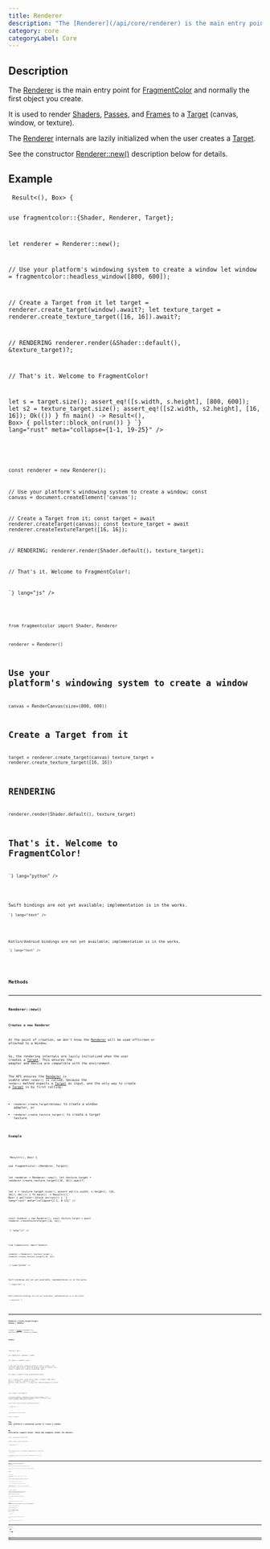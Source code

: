 ```yaml
---
title: Renderer
description: "The [Renderer](/api/core/renderer) is the main entry point for [FragmentColor](https://fragmentcolor.org) and normally the first object you create."
category: core
categoryLabel: Core
---
```



## Description

The [Renderer](/api/core/renderer) is the main entry point for
[FragmentColor](https://fragmentcolor.org) and normally the first object you create.

It is used to render
[Shaders](/api/core/shader),
[Passes](/api/core/pass), and
[Frames](/api/core/frame)
to a [Target](/api/core/target) (canvas, window, or texture).

The [Renderer](/api/core/renderer) internals are lazily initialized
when the user creates a [Target](/api/core/target).

See the constructor [Renderer::new()](/api/core/renderer/#renderernew)
description below for details.



## Example

<Tabs>

<TabItem label="Rust">
<Code
code={`
 async fn run() -> Result<(), Box<dyn std::error::Error>> {

use fragmentcolor::{Shader, Renderer, Target};

let renderer = Renderer::new();

// Use your platform's windowing system to create a window
let window = fragmentcolor::headless_window([800, 600]);

// Create a Target from it
let target = renderer.create_target(window).await?;
let texture_target = renderer.create_texture_target([16, 16]).await?;

// RENDERING
renderer.render(&Shader::default(), &texture_target)?;

// That's it. Welcome to FragmentColor!

 let s = target.size();
 assert_eq!([s.width, s.height], [800, 600]);
 let s2 = texture_target.size();
 assert_eq!([s2.width, s2.height], [16, 16]);
 Ok(())
 }
 fn main() -> Result<(), Box<dyn std::error::Error>> { pollster::block_on(run()) }
`}
lang="rust" meta="collapse={1-1, 19-25}"
/>

</TabItem>

<TabItem label="JavaScript">
<Code
code={`


const renderer = new Renderer();

// Use your platform's windowing system to create a window;
const canvas = document.createElement('canvas');

// Create a Target from it;
const target = await renderer.createTarget(canvas);
const texture_target = await renderer.createTextureTarget([16, 16]);

// RENDERING;
renderer.render(Shader.default(), texture_target);

// That's it. Welcome to FragmentColor!;

`}
lang="js"
/>

</TabItem>

<TabItem label="Python">
<Code
code={`
from rendercanvas.auto import RenderCanvas, loop

from fragmentcolor import Shader, Renderer

renderer = Renderer()

# Use your platform's windowing system to create a window
canvas = RenderCanvas(size=(800, 600))

# Create a Target from it
target = renderer.create_target(canvas)
texture_target = renderer.create_texture_target([16, 16])

# RENDERING
renderer.render(Shader.default(), texture_target)

# That's it. Welcome to FragmentColor!

`}
lang="python"
/>

</TabItem>

<TabItem label="Swift">
<Aside type="caution" title="Work in progress">Swift bindings are not yet available; implementation is in the works.</Aside>
<Code
code={`
// Swift placeholder â bindings WIP

`}
lang="text"
/>

</TabItem>

<TabItem label="Kotlin">
<Aside type="caution" title="Work in progress">Kotlin/Android bindings are not yet available; implementation is in the works.</Aside>
<Code
code={`
// Kotlin placeholder â bindings WIP

`}
lang="text"
/>

</TabItem>

</Tabs>


## Methods


---

### Renderer::new()

#### Creates a new Renderer

At the point of creation, we don't know the [Renderer](/api/core/renderer) will be used offscreen or attached to a Window.

So, the rendering internals are lazily initialized
when the user creates a [Target](/api/core/target).
This ensures the adapter and device are compatible with the environment.

The API ensures the [Renderer](/api/core/renderer) is usable when `render()` is called,
because the `render()` method expects a [Target](/api/core/target) as input, and
the only way to create a [Target](/api/core/target)
is by first calling:

- `renderer.create_target(Window)` to create a window adapter, or
- `renderer.create_texture_target()` to create a target texture

#### Example

<Tabs>

<TabItem label="Rust">
<Code
code={`
 async fn run() -> Result<(), Box<dyn std::error::Error>> {

use fragmentcolor::{Renderer, Target};

let renderer = Renderer::new();
let texture_target = renderer.create_texture_target([16, 16]).await?;

 let s = texture_target.size();
 assert_eq!([s.width, s.height], [16, 16]);
 Ok(())
 }
 fn main() -> Result<(), Box<dyn std::error::Error>> { pollster::block_on(run()) }
`}
lang="rust" meta="collapse={1-1, 8-12}"
/>

</TabItem>

<TabItem label="JavaScript">
<Code
code={`


const renderer = new Renderer();
const texture_target = await renderer.createTextureTarget([16, 16]);

`}
lang="js"
/>

</TabItem>

<TabItem label="Python">
<Code
code={`

from fragmentcolor import Renderer

renderer = Renderer()
texture_target = renderer.create_texture_target([16, 16])

`}
lang="python"
/>

</TabItem>

<TabItem label="Swift">
<Aside type="caution" title="Work in progress">Swift bindings are not yet available; implementation is in the works.</Aside>
<Code
code={`
// Swift placeholder â bindings WIP

`}
lang="text"
/>

</TabItem>

<TabItem label="Kotlin">
<Aside type="caution" title="Work in progress">Kotlin/Android bindings are not yet available; implementation is in the works.</Aside>
<Code
code={`
// Kotlin placeholder â bindings WIP

`}
lang="text"
/>

</TabItem>

</Tabs>


---

### Renderer::create_target(target: Canvas | Window)

Creates a [Target](/api/core/target) attached to a platform-specific canvas or window.

#### Example

<Tabs>

<TabItem label="Rust">
<Code
code={`
 async fn run() -> Result<(), Box<dyn std::error::Error>> {

use fragmentcolor::{Renderer, Target};

let renderer = Renderer::new();

// Use your platform's windowing system to create a window.
// We officially support Winit. Check the examples folder for details.
let window = fragmentcolor::headless_window([800, 600]);

let target = renderer.create_target(window).await?;

 let s = target.size();
 assert_eq!([s.width, s.height], [800, 600]);
 Ok(())
 }
 fn main() -> Result<(), Box<dyn std::error::Error>> { pollster::block_on(run()) }
`}
lang="rust" meta="collapse={1-1, 13-17}"
/>

</TabItem>

<TabItem label="JavaScript">
<Code
code={`


const renderer = new Renderer();

// Use your platform's windowing system to create a window.;
// We officially support Winit. Check the examples folder for details.;
const canvas = document.createElement('canvas');

const target = await renderer.createTarget(canvas);

`}
lang="js"
/>

</TabItem>

<TabItem label="Python">
<Code
code={`
from rendercanvas.auto import RenderCanvas, loop

from fragmentcolor import Renderer

renderer = Renderer()

# Use your platform's windowing system to create a window.
# We officially support Winit. Check the examples folder for details.
canvas = RenderCanvas(size=(800, 600))

target = renderer.create_target(canvas)

`}
lang="python"
/>

</TabItem>

<TabItem label="Swift">
<Aside type="caution" title="Work in progress">Swift bindings are not yet available; implementation is in the works.</Aside>
<Code
code={`
// Swift placeholder â bindings WIP

`}
lang="text"
/>

</TabItem>

<TabItem label="Kotlin">
<Aside type="caution" title="Work in progress">Kotlin/Android bindings are not yet available; implementation is in the works.</Aside>
<Code
code={`
// Kotlin placeholder â bindings WIP

`}
lang="text"
/>

</TabItem>

</Tabs>


---

### Renderer::create_texture_target(size: [u32; 2])

Render to an offscreen texture without a Window or Canvas.

This is useful for tests, server-side rendering, or running examples in CI.

#### Example

<Tabs>

<TabItem label="Rust">
<Code
code={`
 async fn run() -> Result<(), Box<dyn std::error::Error>> {

use fragmentcolor::{Renderer, Shader, Target};
let renderer = Renderer::new();

// Create an offscreen texture target with a size of 64x64 pixels.
let target = renderer.create_texture_target([64, 64]).await?;

renderer.render(&Shader::default(), &target)?;

// get the rendered image
let image = target.get_image();

 // RGBA8
 assert_eq!(image.len(), 64 * 64 * 4);
 Ok(())
 }
 fn main() -> Result<(), Box<dyn std::error::Error>> { pollster::block_on(run()) }
`}
lang="rust" meta="collapse={1-1, 14-18}"
/>

</TabItem>

<TabItem label="JavaScript">
<Code
code={`

const renderer = new Renderer();

// Create an offscreen texture target with a size of 64x64 pixels.;
const target = await renderer.createTextureTarget([64, 64]);

renderer.render(Shader.default(), target);

// get the rendered image;
const image = target.getImage();

`}
lang="js"
/>

</TabItem>

<TabItem label="Python">
<Code
code={`

from fragmentcolor import Renderer, Shader
renderer = Renderer()

# Create an offscreen texture target with a size of 64x64 pixels.
target = renderer.create_texture_target([64, 64])

renderer.render(Shader.default(), target)

# get the rendered image
image = target.get_image()

`}
lang="python"
/>

</TabItem>

<TabItem label="Swift">
<Aside type="caution" title="Work in progress">Swift bindings are not yet available; implementation is in the works.</Aside>
<Code
code={`
// Swift placeholder â bindings WIP

`}
lang="text"
/>

</TabItem>

<TabItem label="Kotlin">
<Aside type="caution" title="Work in progress">Kotlin/Android bindings are not yet available; implementation is in the works.</Aside>
<Code
code={`
// Kotlin placeholder â bindings WIP

`}
lang="text"
/>

</TabItem>

</Tabs>


---

### Renderer::create_texture

Create a [Texture](/api/core/texture) from raw image bytes.

- Rust: returns a [Texture](/api/core/texture) object wrapping a GPU texture
- JS/Python: parity pending

#### Example

<Tabs>

<TabItem label="Rust">
<Code
code={`
let bytes = std::fs::read("./examples/assets/image.png").unwrap();
let renderer = Renderer::new();
let tex = futures::executor::block_on(renderer.create_texture(&bytes)).unwrap();
shader.set("tex", &tex).unwrap();
`}
lang="rust"
/>

</TabItem>

<TabItem label="JavaScript">
<Code
code={`
const bytes = std.fs.read("./examples/assets/image.png").unwrap();
const renderer = new Renderer();
const tex = futures.executor.blockOn(renderer.createTexture(bytes)).unwrap();
shader.set("tex", tex).unwrap();
`}
lang="js"
/>

</TabItem>

<TabItem label="Python">
<Code
code={`
bytes = std.fs.read("./examples/assets/image.png").unwrap()
renderer = Renderer()
tex = futures.executor.block_on(renderer.create_texture(bytes)).unwrap()
shader.set("tex", tex).unwrap()
`}
lang="python"
/>

</TabItem>

<TabItem label="Swift">
<Aside type="caution" title="Work in progress">Swift bindings are not yet available; implementation is in the works.</Aside>
<Code
code={`
// Swift placeholder: bindings WIP

`}
lang="text"
/>

</TabItem>

<TabItem label="Kotlin">
<Aside type="caution" title="Work in progress">Kotlin/Android bindings are not yet available; implementation is in the works.</Aside>
<Code
code={`
// Kotlin placeholder: bindings WIP

`}
lang="text"
/>

</TabItem>

</Tabs>


---

### Renderer::create_texture_from_file

Create a [Texture](/api/core/texture) from an image file path.

- Rust: returns a [Texture](/api/core/texture) object wrapping a GPU texture
- JS/Python: parity pending

#### Example

<Tabs>

<TabItem label="Rust">
<Code
code={`
let renderer = Renderer::new();
let tex = futures::executor::block_on(renderer.create_texture_from_file("./examples/assets/image.png")).unwrap();
shader.set("tex", &tex).unwrap();
`}
lang="rust"
/>

</TabItem>

<TabItem label="JavaScript">
<Code
code={`
const renderer = new Renderer();
const tex = futures.executor.blockOn(renderer.createTextureFromFile("./examples/assets/image.png")).unwrap();
shader.set("tex", tex).unwrap();
`}
lang="js"
/>

</TabItem>

<TabItem label="Python">
<Code
code={`
renderer = Renderer()
tex = futures.executor.block_on(renderer.create_texture_from_file("./examples/assets/image.png")).unwrap()
shader.set("tex", tex).unwrap()
`}
lang="python"
/>

</TabItem>

<TabItem label="Swift">
<Aside type="caution" title="Work in progress">Swift bindings are not yet available; implementation is in the works.</Aside>
<Code
code={`
// Swift placeholder: bindings WIP

`}
lang="text"
/>

</TabItem>

<TabItem label="Kotlin">
<Aside type="caution" title="Work in progress">Kotlin/Android bindings are not yet available; implementation is in the works.</Aside>
<Code
code={`
// Kotlin placeholder: bindings WIP

`}
lang="text"
/>

</TabItem>

</Tabs>


---

### Renderer::render(renderable: Shader | Pass | Frame, target: Target)

Renders the given object to the given [Target](/api/core/target).

#### Example

<Tabs>

<TabItem label="Rust">
<Code
code={`
 async fn run() -> Result<(), Box<dyn std::error::Error>> {

use fragmentcolor::{Renderer, Shader};

let renderer = Renderer::new();
let target = renderer.create_texture_target([10, 10]).await?;
let shader = Shader::default();

renderer.render(&shader, &target)?;

 Ok(())
 }
 fn main() -> Result<(), Box<dyn std::error::Error>> { pollster::block_on(run()) }
`}
lang="rust" meta="collapse={1-1, 11-13}"
/>

</TabItem>

<TabItem label="JavaScript">
<Code
code={`


const renderer = new Renderer();
const target = await renderer.createTextureTarget([10, 10]);
const shader = Shader.default();

renderer.render(shader, target);

`}
lang="js"
/>

</TabItem>

<TabItem label="Python">
<Code
code={`

from fragmentcolor import Renderer, Shader

renderer = Renderer()
target = renderer.create_texture_target([10, 10])
shader = Shader.default()

renderer.render(shader, target)

`}
lang="python"
/>

</TabItem>

<TabItem label="Swift">
<Aside type="caution" title="Work in progress">Swift bindings are not yet available; implementation is in the works.</Aside>
<Code
code={`
// Swift placeholder â bindings WIP

`}
lang="text"
/>

</TabItem>

<TabItem label="Kotlin">
<Aside type="caution" title="Work in progress">Kotlin/Android bindings are not yet available; implementation is in the works.</Aside>
<Code
code={`
// Kotlin placeholder â bindings WIP

`}
lang="text"
/>

</TabItem>

</Tabs>
